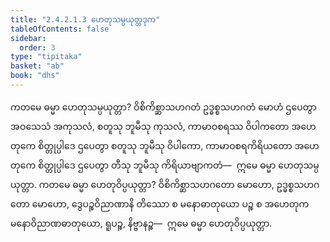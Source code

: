 ```yaml
---
title: "2.4.2.1.3 ဟေတုသမ္ပယုတ္တဒုက"
tableOfContents: false
sidebar:
  order: 3
type: "tipitaka"
basket: "ab"
book: "dhs"
---
```



<DynamicBreadcrumb />

<Division number="1445" book="dhs" e="ch" v="29" p="275">

<Paragraph number="2155" book="dhs">
ကတမေ ဓမ္မာ ဟေတုသမ္ပယုတ္တာ? ဝိစိကိစ္ဆာသဟဂတံ ဥဒ္ဓစ္စသဟဂတံ မောဟံ ဌပေတွာ အဝသေသံ အကုသလံ, စတူသု ဘူမီသု ကုသလံ, ကာမာဝစရဿ ဝိပါကတော အဟေတုကေ စိတ္တုပ္ပါဒေ ဌပေတွာ စတူသု ဘူမီသု ဝိပါကော, ကာမာဝစရကိရိယတော အဟေတုကေ စိတ္တုပ္ပါဒေ ဌပေတွာ တီသု ဘူမီသု ကိရိယာဗျာကတံ—  ဣမေ ဓမ္မာ ဟေတုသမ္ပယုတ္တာ.
</Paragraph>

</Division>
<Division number="1446" book="dhs" e="ch" v="29" p="275">

<Paragraph number="2156" book="dhs">
ကတမေ ဓမ္မာ ဟေတုဝိပ္ပယုတ္တာ? ဝိစိကိစ္ဆာသဟဂတော မောဟော, ဥဒ္ဓစ္စသဟဂတော မောဟော, ဒွေပဉ္စဝိညာဏာနိ တိဿော စ မနောဓာတုယော ပဉ္စ စ အဟေတုကမနောဝိညာဏဓာတုယော, ရူပဉ္စ, နိဗ္ဗာနဉ္စ—  ဣမေ ဓမ္မာ ဟေတုဝိပ္ပယုတ္တာ.
</Paragraph>
</Division>